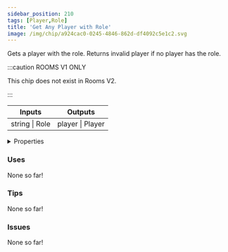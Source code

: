 ```yaml
---
sidebar_position: 210
tags: [Player,Role]
title: 'Get Any Player with Role'
image: /img/chip/a924cac0-0245-4846-862d-df4092c5e1c2.svg
---
```


Gets a player with the role. Returns invalid player if no player has the role.

:::caution ROOMS V1 ONLY
    
This chip does not exist in Rooms V2.

:::


<IChip uuid="a924cac0-0245-4846-862d-df4092c5e1c2"/>

<table><thead><tr><th>Inputs</th><th>Outputs</th></tr></thead><tbody><tr><td>string | Role</td><td>player | Player</td></tr></tbody></table>

<details>
  <summary>Properties</summary>
  <div>
    <div>
    <table>
      <tbody>
        <tr>
          <td>Is beta required?</td>
          <td>No</td>
        </tr>
        <tr>
          <td>Is chip a trolling risk?</td>
          <td>No</td>
        </tr>
        <tr>
          <td>Is chip a role assignment risk?</td>
          <td>No</td>
        </tr>
        <tr>
          <td>Chip UUID</td>
          <td>a924cac0-0245-4846-862d-df4092c5e1c2</td>
        </tr>
        <tr>
          <td>Room availability</td>
          <td>Rooms V1 only</td>
        </tr>
      </tbody>
    </table>
    </div>
  </div>
</details>

### Uses

None so far!

### Tips

None so far!

### Issues

None so far!